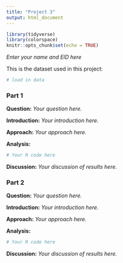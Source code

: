 ```yaml
---
title: "Project 3"
output: html_document
---
```


```r
library(tidyverse)
library(colorspace)
knitr::opts_chunk$set(echo = TRUE)
```

*Enter your name and EID here*

This is the dataset used in this project:

```r
# load in data
```

### **Part 1**

**Question:** *Your question here.*

**Introduction:** *Your introduction here.*

**Approach:** *Your approach here.*

**Analysis:**

```r

# Your R code here

```

**Discussion:** *Your discussion of results here.*

### **Part 2**

**Question:** *Your question here.*

**Introduction:** *Your introduction here.*

**Approach:** *Your approach here.*

**Analysis:**

```r

# Your R code here

```

**Discussion:** *Your discussion of results here.*
